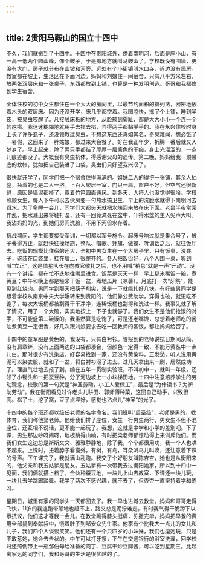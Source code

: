 ```yaml
---
---
---
```

title: 2贵阳马鞍山的国立十四中
---




不久，我们就搬到了十四中。十四中在贵阳城外，傍着南明河，后面是座小山，有一高一低两个圆山峰，像个鞍子，于是那地方就叫马鞍山了。学校既没有围墙，更没有大门，房子就分布在山坡和河旁。远处有个小街镇叫水口寺，近边没有民房。教室都在坡上，生活区在下面河边。妈妈和刘娘住一间宿舍，只有八平方米左右，放两张双层床和一张桌子，东西都放到上铺，也算是一种发明创造。哥哥和我都住到学生宿舍。

全体住校的初中女生都住在一个大大的房间里，以最节约面积的排列法，密密地放着木头的双层床。因为还没开学，床几乎都空着。我图凉快，拣了个上铺，睡到半夜，被臭虫咬醒了。凡接触床板的地方，从脸颊到脚趾，都是大大小小一个连一个的疙瘩。我迷迷糊糊地就用手去捏去掐，弄得两手都黏乎乎的。我在永兴住校时身上长了许多虱子，还没领教过臭虫，不想这东西还真如其名，奇臭难闻，想必饿了一暑假，这回来了一胖姑娘，都过来大会餐了。好在我正年少，折腾一番后就又入梦乡了。早上起来，除了两只手都结了厚厚一层酱色的干痂，身上光溜溜的，一点儿痕迹都没了。大概我有臭虫抗体，得感谢父母的遗传。第二晚，妈妈给我一顶带底的蚊帐，犹如把自己装进了口袋，臭虫们只好望我兴叹了。

很快就开学了，同学们把一个宿舍住得满满的。姐妹二人的得挤一张铺，其余人抽签，抽着的也是二人一挤。上百人聚居一室，门只一扇，窗户不好，但空气还很新鲜，原因是墙泥都掉了，露着竹笆四面通风。到冬天，人挤人也没觉得很冷。学校照顾女生，每人下午可以去伙房要一勺热水搞卫生，早上的洗脸水就得下南明河去舀水。为了多睡一会儿，同学们大都头天就把水端回来放在床下面。老鼠半夜常常作乱，把水溅出来将鞋打湿，还有一回竟淹死在盆中，吓得水盆的主人尖声大叫。我沾妈妈的光，到她们房间洗脸，不用下河舀水存着。

抗战期间，学生都要接受军训，一切都以军号施令。起床号响过就是集合号了，被子叠得方正，就赶快往操场跑，整队、唱歌、升旗、做操、听训话之后，就往饭厅去。吃饭的规模比住宿的还大，全初中男女生在一个大房子里，只有饭桌，没凳子，碗装在口袋里，挂在墙上，很整齐的。各人把饭舀好，八个人围一桌，听到喊“立正”，这是值星队长在向教官敬礼之后，也不用喊“稍息”就是一声“开动”。没有一个讲话，都在忙不迭地往嘴里进食。饭菜是天天一样：早上糙米稀饭一碗，煮黄豆；中午和晚上都是糙米干饭一盆，煮地瓜片（凉薯）。月底打一次“牙祭”，能见到红烧肉。男同学到那天把筷子削尖，说是一下就能扎好几块。有好些男同学是跟着学校从南京中央大学辗转来到贵阳的，他们靠公费助学，穿得也破，就更吃不饱了，每次大饭桶都被刮得干干净净，连稀饭桶也刮得和洗过一样。我事先就了解了情况，用了一个大碗，实实地按上一下子也就够了。我们女生不是他们抢饭的对手，不可能盛第二碗饭的。我虽然算是吃饱了，可是还老嘴馋，总想着老师吃的酱油煮黄豆一定很香，好几次跟刘娘要求去吃一回教师的客饭，都让妈妈给否了。

十四中的童军服是黄色的，我没有，只有白衬衫。管报到的老师说抗日期间从简，没有肩章绊，没有上面两边的口袋都凑合，但颜色一定得一致，不能万黄丛中一点儿白。那时很少有洗染店，好容易找到一家，还没有黄染料。正发愁，听人说用黄泥可以染衣服，就和了一盆，将白衬衫沤了进去。过几天拿出来一刷，居然成功了。理直气壮地去报了到，编在五年一贯制实验班，不叫初中一，就叫一年级，还领了小锄头和一把蚕豆种，分了河边坡上一小块梯田地。十四中注意培养学生的劳动观念，校歌的第一句就是“神圣劳动，小工人爱做工”，最后是“为什读书？为祈助劳动”。我在衡阳看见过许老头儿耕田、郭师傅种菜，这回自己动手，兴致很高。松了土，挖了窝，豆子点埋好，感觉也沾点儿“神圣”的光了。

十四中的每个班还都以级任老师的名字命名。我们班叫“启圣级”，老师是男的，教体育，我们称他梁老师。他给我们排了座位，女生一行男生两行，男女生不但不混座位，还互相不说话，更不能一起玩了。我想，这就是中学和小学的差别吧。下了课，男生那边吵呀闹呀，地板跳得山响，有时把梁老师都惊动得上来训斥他们。而我们女生这边总是斯斯文文、雅雅静静地，除了我，个个都很用功，我一个人也哄不起来。上课时，扭着脖子看窗外，有树，有鸟，耳朵听鸟儿叫唤，还注意着下课的号声。下午课完了，我就满山乱跑。我交了个好朋友叫陈杏杏，她也是从衡阳来的，他父亲和我五姑爹是朋友。五姑爹有一次带我去过衡阳她家，所以到十四中一见面，我们俩就搭上档了。合伙种蚕豆地，一块儿上山去教室，下课还一块儿玩，一块儿去学跳踢踏舞。我学了两次不感兴趣，就不去了，但杏杏一直坚持着学和练习。

星期日，城里有家的同学头一天都回去了。我一早也进城去教堂。妈妈和哥哥走得飞快，11岁的我连跑带颠地也赶不上，路又总是泥泞难走，有时我气得干脆蹲下以示抗议，他们这才等我一会儿。在教堂跪得膝头挺痛，弥撒完毕，妈妈把早餐的费用全部捐到奉献袋中，饿着肚子到邹安众先生家。他家有个比我大一点儿的女儿和儿子，我们四个人谈谈笑笑。他们还有一个只四岁的小妹妹，我们也逗她玩，只是不敢惹她，她会去告状的。中午可以打牙祭，下午在交通银行的浴室洗澡，回学校时还照例带上一瓶邹伯母给准备的肉丁、豆腐干炒豆瓣酱，可以吃到星期三。比起离家远的同学们，我和哥哥的生活是很优越的了。